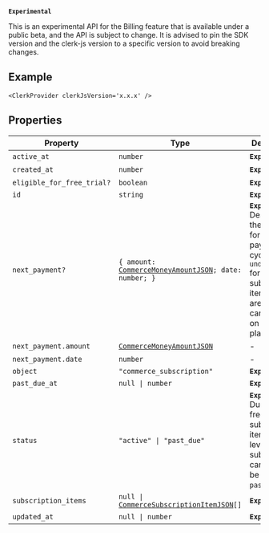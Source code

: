**`Experimental`**

This is an experimental API for the Billing feature that is available under a public beta, and the API is subject to change.
It is advised to pin the SDK version and the clerk-js version to a specific version to avoid breaking changes.

## Example

```tsx
<ClerkProvider clerkJsVersion='x.x.x' />
```

## Properties

| Property                                                        | Type                                                                                                | Description                                                                                                                                           | Overrides                  |
| --------------------------------------------------------------- | --------------------------------------------------------------------------------------------------- | ----------------------------------------------------------------------------------------------------------------------------------------------------- | -------------------------- |
| <a id="active_at"></a> `active_at`                              | `number`                                                                                            | **`Experimental`**                                                                                                                                    | -                          |
| <a id="created_at"></a> `created_at`                            | `number`                                                                                            | **`Experimental`**                                                                                                                                    | -                          |
| <a id="eligible_for_free_trial"></a> `eligible_for_free_trial?` | `boolean`                                                                                           | **`Experimental`**                                                                                                                                    | -                          |
| <a id="id"></a> `id`                                            | `string`                                                                                            | **`Experimental`**                                                                                                                                    | `ClerkResourceJSON.id`     |
| <a id="next_payment"></a> `next_payment?`                       | <code>\{ amount: [CommerceMoneyAmountJSON](commerce-money-amount-json.mdx); date: number; \}</code> | **`Experimental`** Describes the details for the next payment cycle. It is `undefined` for subscription items that are cancelled or on the free plan. | -                          |
| `next_payment.amount`                                           | [`CommerceMoneyAmountJSON`](commerce-money-amount-json.mdx)                                         | -                                                                                                                                                     | -                          |
| `next_payment.date`                                             | `number`                                                                                            | -                                                                                                                                                     | -                          |
| <a id="object"></a> `object`                                    | `"commerce_subscription"`                                                                           | **`Experimental`**                                                                                                                                    | `ClerkResourceJSON.object` |
| <a id="past_due_at"></a> `past_due_at`                          | <code>null \| number</code>                                                                         | **`Experimental`**                                                                                                                                    | -                          |
| <a id="status"></a> `status`                                    | <code>"active" \| "past_due"</code>                                                                 | **`Experimental`** Due to the free plan subscription item, the top level subscription can either be `active` or `past_due`.                           | -                          |
| <a id="subscription_items"></a> `subscription_items`            | <code>null \| [CommerceSubscriptionItemJSON](commerce-subscription-item-json.mdx)[]</code>          | **`Experimental`**                                                                                                                                    | -                          |
| <a id="updated_at"></a> `updated_at`                            | <code>null \| number</code>                                                                         | **`Experimental`**                                                                                                                                    | -                          |
